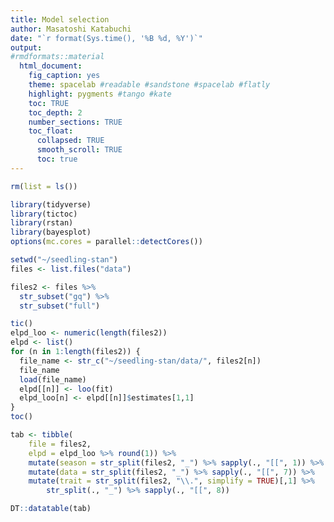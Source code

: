 ```yaml
---
title: Model selection
author: Masatoshi Katabuchi
date: "`r format(Sys.time(), '%B %d, %Y')`"
output:
#rmdformats::material
  html_document:
    fig_caption: yes
    theme: spacelab #readable #sandstone #spacelab #flatly
    highlight: pygments #tango #kate
    toc: TRUE
    toc_depth: 2
    number_sections: TRUE
    toc_float:
      collapsed: TRUE
      smooth_scroll: TRUE
      toc: true
---
```


```r
rm(list = ls())
```

```r
library(tidyverse)
library(tictoc)
library(rstan)
library(bayesplot)
options(mc.cores = parallel::detectCores())
```

```r
setwd("~/seedling-stan")
files <- list.files("data")

files2 <- files %>%
  str_subset("gq") %>%
  str_subset("full")

tic()
elpd_loo <- numeric(length(files2))
elpd <- list()
for (n in 1:length(files2)) {
  file_name <- str_c("~/seedling-stan/data/", files2[n])
  file_name
  load(file_name)
  elpd[[n]] <- loo(fit)
  elpd_loo[n] <- elpd[[n]]$estimates[1,1]
}
toc()

```


```r

tab <- tibble(
    file = files2,
    elpd = elpd_loo %>% round(1)) %>%
    mutate(season = str_split(files2, "_") %>% sapply(., "[[", 1)) %>%
    mutate(data = str_split(files2, "_") %>% sapply(., "[[", 7)) %>%
    mutate(trait = str_split(files2, "\\.", simplify = TRUE)[,1] %>%
        str_split(., "_") %>% sapply(., "[[", 8))

DT::datatable(tab)

```
